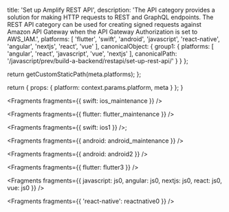 
  title: 'Set up Amplify REST API',
  description: 'The API category provides a solution for making HTTP requests to REST and GraphQL endpoints. The REST API category can be used for creating signed requests against Amazon API Gateway when the API Gateway Authorization is set to AWS_IAM.',
  platforms: [
    'flutter',
    'swift',
    'android',
    'javascript',
    'react-native',
    'angular',
    'nextjs',
    'react',
    'vue'
  ],
  canonicalObject: {
    group1: {
      platforms: [
        'angular',
        'react',
        'javascript',
        'vue',
        'nextjs'
      ],
      canonicalPath: '/javascript/prev/build-a-backend/restapi/set-up-rest-api/'
    }
  }
};

  return getCustomStaticPath(meta.platforms);
};

  return {
    props: {
      platform: context.params.platform,
      meta
    }
  };
}


<Fragments fragments={{ swift: ios_maintenance }} />


<Fragments fragments={{ flutter: flutter_maintenance }} />


<Fragments fragments={{ swift: ios1 }} />;


<Fragments fragments={{ android: android_maintenance }} />


<Fragments fragments={{ android: android2 }} />


<Fragments fragments={{ flutter: flutter3 }} />


<Fragments
  fragments={{
    javascript: js0,
    angular: js0,
    nextjs: js0,
    react: js0,
    vue: js0
  }}
/>


<Fragments fragments={{ 'react-native': reactnative0 }} />
